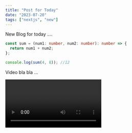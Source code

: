 ```yaml
---
title: "Post for Today"
date: "2023-07-20"
tags: ["nextjs", "new"]
---
```


New Blog for today ....

```ts
const sum = (num1: number, num2: number): number => {
  return num1 + num2;
};

console.log(sum(4, 8)); //12
```

Video bla bla ...

<Video id="6h649f2fB9Q" />

Image Bla Bla Bla ...

<CustomImage
  src="https://raw.githubusercontent.com/SerschFischer/test-blogposts/main/images/ssg-benefits.PNG"
  alt="ChatGPT provides the benefits of Static-Site Generation"
/>

Some Text bla bla bla ...
